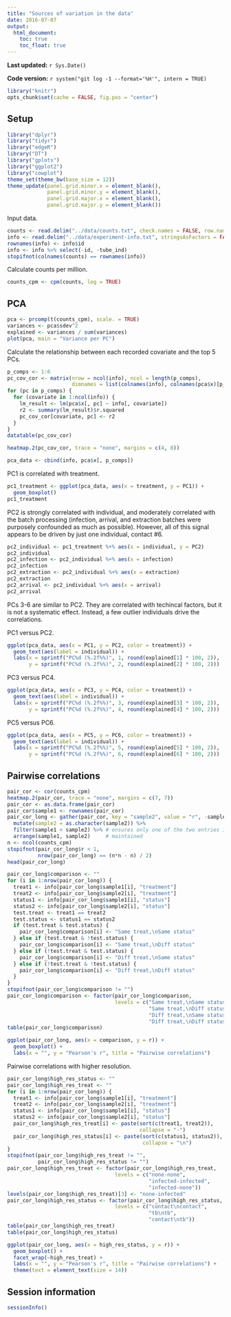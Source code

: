 ```yaml
---
title: "Sources of variation in the data"
date: 2016-07-07
output:
  html_document:
    toc: true
    toc_float: true
---
```


**Last updated:** `r Sys.Date()`

**Code version:** `r system("git log -1 --format='%H'", intern = TRUE)`

```r
library("knitr")
opts_chunk$set(cache = FALSE, fig.pos = "center")
```

## Setup

```r
library("dplyr")
library("tidyr")
library("edgeR")
library("DT")
library("gplots")
library("ggplot2")
library("cowplot")
theme_set(theme_bw(base_size = 12))
theme_update(panel.grid.minor.x = element_blank(),
             panel.grid.minor.y = element_blank(),
             panel.grid.major.x = element_blank(),
             panel.grid.major.y = element_blank())
```

Input data.

```r
counts <- read.delim("../data/counts.txt", check.names = FALSE, row.names = 1)
info <- read.delim("../data/experiment-info.txt", stringsAsFactors = FALSE)
rownames(info) <- info$id
info <- info %>% select(-id, -tube_ind)
stopifnot(colnames(counts) == rownames(info))
```

Calculate counts per million.

```r
counts_cpm <- cpm(counts, log = TRUE)
```

## PCA

```r
pca <- prcomp(t(counts_cpm), scale. = TRUE)
variances <- pca$sdev^2
explained <- variances / sum(variances)
plot(pca, main = "Variance per PC")
```

Calculate the relationship between each recorded covariate and the top 5 PCs.

```r
p_comps <- 1:6
pc_cov_cor <- matrix(nrow = ncol(info), ncol = length(p_comps),
                     dimnames = list(colnames(info), colnames(pca$x)[p_comps]))
for (pc in p_comps) {
  for (covariate in 1:ncol(info)) {
    lm_result <- lm(pca$x[, pc] ~ info[, covariate])
    r2 <- summary(lm_result)$r.squared
    pc_cov_cor[covariate, pc] <- r2
  }
}
datatable(pc_cov_cor)
```

```r
heatmap.2(pc_cov_cor, trace = "none", margins = c(4, 8))
```

```r
pca_data <- cbind(info, pca$x[, p_comps])
```

PC1 is correlated with treatment.

```r
pc1_treatment <- ggplot(pca_data, aes(x = treatment, y = PC1)) +
  geom_boxplot()
pc1_treatment
```

PC2 is strongly correlated with individual, and moderately correlated with the batch processing (infection, arrival, and extraction batches were purposely confounded as much as possible).
However, all of this signal appears to be driven by just one individual, contact #6.

```r
pc2_individual <- pc1_treatment %+% aes(x = individual, y = PC2)
pc2_individual
pc2_infection <- pc2_individual %+% aes(x = infection)
pc2_infection
pc2_extraction <- pc2_individual %+% aes(x = extraction)
pc2_extraction
pc2_arrival <- pc2_individual %+% aes(x = arrival)
pc2_arrival
```

PCs 3-6 are similar to PC2.
They are correlated with techincal factors, but it is not a systematic effect.
Instead, a few outlier individuals drive the correlations.

PC1 versus PC2.

```r
ggplot(pca_data, aes(x = PC1, y = PC2, color = treatment)) +
  geom_text(aes(label = individual)) +
  labs(x = sprintf("PC%d (%.2f%%)", 1, round(explained[1] * 100, 2)),
       y = sprintf("PC%d (%.2f%%)", 2, round(explained[2] * 100, 2)))
```

PC3 versus PC4.

```r
ggplot(pca_data, aes(x = PC3, y = PC4, color = treatment)) +
  geom_text(aes(label = individual)) +
  labs(x = sprintf("PC%d (%.2f%%)", 3, round(explained[3] * 100, 2)),
       y = sprintf("PC%d (%.2f%%)", 4, round(explained[4] * 100, 2)))
```

PC5 versus PC6.

```r
ggplot(pca_data, aes(x = PC5, y = PC6, color = treatment)) +
  geom_text(aes(label = individual)) +
  labs(x = sprintf("PC%d (%.2f%%)", 5, round(explained[5] * 100, 2)),
       y = sprintf("PC%d (%.2f%%)", 6, round(explained[6] * 100, 2)))
```

## Pairwise correlations

```r
pair_cor <- cor(counts_cpm)
heatmap.2(pair_cor, trace = "none", margins = c(7, 7))
pair_cor <- as.data.frame(pair_cor)
pair_cor$sample1 <- rownames(pair_cor)
pair_cor_long <- gather(pair_cor, key = "sample2", value = "r", -sample1) %>%
  mutate(sample2 = as.character(sample2)) %>%
  filter(sample1 < sample2) %>% # ensures only one of the two entries is
  arrange(sample1, sample2)     # maintained
n <- ncol(counts_cpm)
stopifnot(pair_cor_long$r < 1,
          nrow(pair_cor_long) == (n*n - n) / 2)
head(pair_cor_long)
```

```r
pair_cor_long$comparison <- ""
for (i in 1:nrow(pair_cor_long)) {
  treat1 <- info[pair_cor_long$sample1[i], "treatment"]
  treat2 <- info[pair_cor_long$sample2[i], "treatment"]
  status1 <- info[pair_cor_long$sample1[i], "status"]
  status2 <- info[pair_cor_long$sample2[i], "status"]
  test.treat <- treat1 == treat2
  test.status <- status1 == status2
  if (test.treat & test.status) {
    pair_cor_long$comparison[i] <- "Same treat,\nSame status"
  } else if (test.treat & !test.status) {
    pair_cor_long$comparison[i] <- "Same treat,\nDiff status"
  } else if (!test.treat & test.status) {
    pair_cor_long$comparison[i] <- "Diff treat,\nSame status"
  } else if (!test.treat & !test.status) {
    pair_cor_long$comparison[i] <- "Diff treat,\nDiff status"
  }
}
stopifnot(pair_cor_long$comparison != "")
pair_cor_long$comparison <- factor(pair_cor_long$comparison,
                                   levels = c("Same treat,\nSame status",
                                              "Same treat,\nDiff status",
                                              "Diff treat,\nSame status",
                                              "Diff treat,\nDiff status"))
table(pair_cor_long$comparison)
```

```r
ggplot(pair_cor_long, aes(x = comparison, y = r)) +
  geom_boxplot() +
  labs(x = "", y = "Pearson's r", title = "Pairwise correlations")
```

Pairwise correlations with higher resolution.

```r
pair_cor_long$high_res_status <- ""
pair_cor_long$high_res_treat <- ""
for (i in 1:nrow(pair_cor_long)) {
  treat1 <- info[pair_cor_long$sample1[i], "treatment"]
  treat2 <- info[pair_cor_long$sample2[i], "treatment"]
  status1 <- info[pair_cor_long$sample1[i], "status"]
  status2 <- info[pair_cor_long$sample2[i], "status"]
  pair_cor_long$high_res_treat[i] <- paste(sort(c(treat1, treat2)),
                                           collapse = "-")
  pair_cor_long$high_res_status[i] <- paste(sort(c(status1, status2)),
                                            collapse = "\n")
}
stopifnot(pair_cor_long$high_res_treat != "",
          pair_cor_long$high_res_status != "")
pair_cor_long$high_res_treat <- factor(pair_cor_long$high_res_treat,
                                   levels = c("none-none",
                                              "infected-infected",
                                              "infected-none"))
levels(pair_cor_long$high_res_treat)[3] <- "none-infected"
pair_cor_long$high_res_status <- factor(pair_cor_long$high_res_status,
                                   levels = c("contact\ncontact",
                                              "tb\ntb",
                                              "contact\ntb"))
table(pair_cor_long$high_res_treat)
table(pair_cor_long$high_res_status)
```

```r
ggplot(pair_cor_long, aes(x = high_res_status, y = r)) +
  geom_boxplot() +
  facet_wrap(~high_res_treat) +
  labs(x = "", y = "Pearson's r", title = "Pairwise correlations") +
  theme(text = element_text(size = 14))
```

## Session information

```r
sessionInfo()
```
